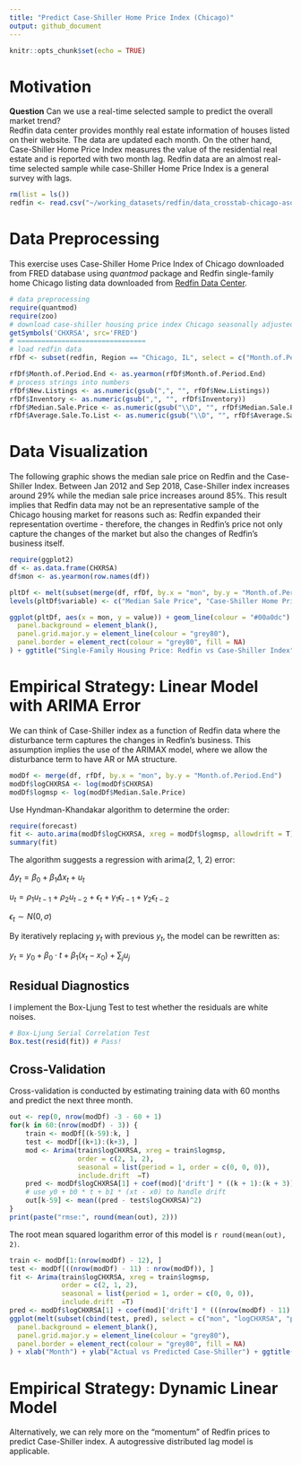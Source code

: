 ```yaml
---
title: "Predict Case-Shiller Home Price Index (Chicago)"
output: github_document
---
```


```r
knitr::opts_chunk$set(echo = TRUE)
```
# Motivation
**Question** Can we use a real-time selected sample to predict the overall market trend?  
Redfin data center provides monthly real estate information of houses listed on their website.  The data are updated each month.  On the other hand, Case-Shiller Home Price Index measures the value of the residential real estate and is reported with two month lag.  Redfin data are an almost real-time selected sample while case-Shiller Home Price Index is a general survey with lags.

```r
rm(list = ls())
redfin <- read.csv("~/working_datasets/redfin/data_crosstab-chicago-asof-201812.csv", fileEncoding = "UCS-2LE", sep = "\t")
```
# Data Preprocessing
This exercise uses Case-Shiller Home Price Index of Chicago downloaded from FRED database using _quantmod_ package and Redfin single-family home Chicago listing data downloaded from [Redfin Data Center](https://www.redfin.com/blog/data-center).

```r
# data preprocessing
require(quantmod)
require(zoo)
# download case-shiller housing price index Chicago seasonally adjusted
getSymbols('CHXRSA', src='FRED')
# ================================
# load redfin data
rfDf <- subset(redfin, Region == "Chicago, IL", select = c("Month.of.Period.End", "Median.Sale.Price", "Homes.Sold", "New.Listings", "Inventory", "Days.on.Market", "Average.Sale.To.List"))

rfDf$Month.of.Period.End <- as.yearmon(rfDf$Month.of.Period.End)
# process strings into numbers
rfDf$New.Listings <- as.numeric(gsub(",", "", rfDf$New.Listings))
rfDf$Inventory <- as.numeric(gsub(",", "", rfDf$Inventory))
rfDf$Median.Sale.Price <- as.numeric(gsub("\\D", "", rfDf$Median.Sale.Price))
rfDf$Average.Sale.To.List <- as.numeric(gsub("\\D", "", rfDf$Average.Sale.To.List)) * 0.001
```

# Data Visualization
The following graphic shows the median sale price on Redfin and the Case-Shiller Index. Between Jan 2012 and Sep 2018, Case-Shiller index increases around 29% while the median sale price increases around 85%.  This result implies that Redfin data may not be an representative sample of the Chicago housing market for reasons such as: Redfin expanded their representation overtime - therefore, the changes in Redfin's price not only capture the changes of the market but also the changes of Redfin's business itself.

```r
require(ggplot2)
df <- as.data.frame(CHXRSA)
df$mon <- as.yearmon(row.names(df))

pltDf <- melt(subset(merge(df, rfDf, by.x = "mon", by.y = "Month.of.Period.End"), select = c("mon", "Median.Sale.Price", "CHXRSA")), id = "mon")
levels(pltDf$variable) <- c("Median Sale Price", "Case-Shiller Home Price Index")

ggplot(pltDf, aes(x = mon, y = value)) + geom_line(colour = "#00a0dc") + expand_limits(y = 0) + scale_x_yearmon(breaks =  scales::pretty_breaks(n = 4)) + xlab("") + ylab("Case-Shiller Index / Median Sale Price ($K)") + theme(
  panel.background = element_blank(),
  panel.grid.major.y = element_line(colour = "grey80"),
  panel.border = element_rect(colour = "grey80", fill = NA)
) + ggtitle("Single-Family Housing Price: Redfin vs Case-Shiller Index") + facet_wrap(~variable, ncol = 1, scales = "free_y")
```

# Empirical Strategy: Linear Model with ARIMA Error
We can think of Case-Shiller index as a function of Redfin data where the disturbance term captures the changes in Redfin's business.  This assumption implies the use of the ARIMAX model, where we allow the disturbance term to have AR or MA structure.

```r
modDf <- merge(df, rfDf, by.x = "mon", by.y = "Month.of.Period.End")
modDf$logCHXRSA <- log(modDf$CHXRSA)
modDf$logmsp <- log(modDf$Median.Sale.Price)
```

Use Hyndman-Khandakar algorithm to determine the order:
```r
require(forecast)
fit <- auto.arima(modDf$logCHXRSA, xreg = modDf$logmsp, allowdrift = T)
summary(fit)
```
The algorithm suggests a regression with arima(2, 1, 2) error:

$\Delta y_{t} = \beta_{0} + \beta_{1} \Delta x_{t} + u_{t}$

$u_{t} = \rho_{1} u_{t-1} + \rho_{2} u_{t-2} + \epsilon_{t} + \gamma_{1} \epsilon_{t-1} + \gamma_{2} \epsilon_{t-2}$

$\epsilon_t \sim N(0, \sigma)$

By iteratively replacing $y_t$ with previous $y_t$, the model can be rewritten as:

$y_t = y_0 + \beta_0 \cdot t + \beta_1 (x_t - x_0) + \sum_j u_j$

## Residual Diagnostics
I implement the Box-Ljung Test to test whether the residuals are white noises.
```r
# Box-Ljung Serial Correlation Test
Box.test(resid(fit)) # Pass!
```
## Cross-Validation
Cross-validation is conducted by estimating training data with 60 months and predict the next three month.
```r
out <- rep(0, nrow(modDf) -3 - 60 + 1)
for(k in 60:(nrow(modDf) - 3)) {
    train <- modDf[(k-59):k, ]
    test <- modDf[(k+1):(k+3), ]
    mod <- Arima(train$logCHXRSA, xreg = train$logmsp, 
                 order = c(2, 1, 2), 
                 seasonal = list(period = 1, order = c(0, 0, 0)), 
                 include.drift  =T) 
    pred <- modDf$logCHXRSA[1] + coef(mod)['drift'] * ((k + 1):(k + 3)) + coef(mod)['train$logmsp'] * (test$logmsp - modDf$logmsp[1])
    # use y0 + b0 * t + b1 * (xt - x0) to handle drift
    out[k-59] <- mean((pred - test$logCHXRSA)^2)
}
print(paste("rmse:", round(mean(out), 2)))
```
The root mean squared logarithm error of this model is `r round(mean(out), 2)`.
```r
train <- modDf[1:(nrow(modDf) - 12), ]
test <- modDf[((nrow(modDf) - 11) : nrow(modDf)), ]
fit <- Arima(train$logCHXRSA, xreg = train$logmsp, 
             order = c(2, 1, 2), 
             seasonal = list(period = 1, order = c(0, 0, 0)), 
             include.drift  =T) 
pred <- modDf$logCHXRSA[1] + coef(mod)['drift'] * (((nrow(modDf) - 11) : nrow(modDf))) + coef(mod)['train$logmsp'] * (test$logmsp - modDf$logmsp[1])
ggplot(melt(subset(cbind(test, pred), select = c("mon", "logCHXRSA", "pred")), id = "mon"), aes(x = as.Date(mon), y = value)) + geom_line(aes(colour = variable)) + theme(
  panel.background = element_blank(),
  panel.grid.major.y = element_line(colour = "grey80"),
  panel.border = element_rect(colour = "grey80", fill = NA)
) + xlab("Month") + ylab("Actual vs Predicted Case-Shiller") + ggtitle("12-Month Out-of-Sample Testing")
```
# Empirical Strategy: Dynamic Linear Model
Alternatively, we can rely more on the "momentum" of Redfin prices to predict Case-Shiller index.  A autogressive distributed lag model is applicable.

